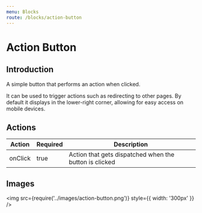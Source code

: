 ```yaml
---
menu: Blocks
route: /blocks/action-button
---
```


# Action Button

## Introduction

A simple button that performs an action when clicked.

It can be used to trigger actions such as redirecting to other pages. By default it displays in the
lower-right corner, allowing for easy access on mobile devices.

## Actions

| Action  | Required | Description                                            |
| ------- | -------- | ------------------------------------------------------ |
| onClick | true     | Action that gets dispatched when the button is clicked |

## Images

<img src={require('../images/action-button.png')} style={{ width: '300px' }} />
